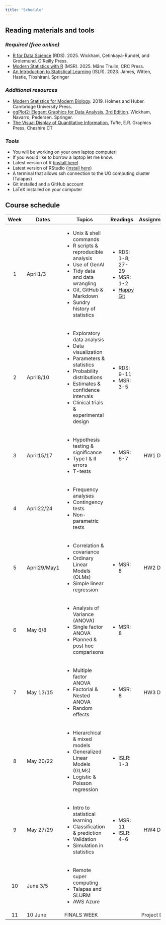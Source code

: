 ```yaml
---
title: "Schedule"
---
```


## Reading materials and tools

### *Required (free online)*

-   [R for Data Science](https://r4ds.hadley.nz) (RDS). 2025. Wickham, Çetinkaya-Rundel, and Grolemund. O'Reilly Press.
-   [Modern Statistics with R](https://www.modernstatisticswithr.com) (MSR). 2025. Måns Thulin, CRC Press.
-   [An Introduction to Statistical Learning](https://www.statlearning.com) (ISLR). 2023. James, Witten, Hastie, Tibshirani. Springer

### *Additional resources*

-   [Modern Statistics for Modern Biology](https://web.stanford.edu/class/bios221/book/). 2019. Holmes and Huber. Cambridge University Press.
-   [ggPlot2: Elegant Graphics for Data Analysis, 3rd Edition](https://ggplot2-book.org). Wickham, Navarro, Pedersen. Springer.
-   [The Visual Display of Quantitative Information.](https://www.amazon.com/Visual-Display-Quantitative-Information/dp/1930824130) Tufte, E.R. Graphics Press, Cheshire CT

### *Tools*

-   You will be working on your own laptop computeri
-   If you would like to borrow a laptop let me know.
-   Latest version of R ([install here](https://www.r-project.org))
-   Latest version of RStudio ([install here](https://www.rstudio.org))
-   A terminal that allows ssh connection to the UO computing cluster (Talapas)
-   Git installed and a GitHub account
-   LaTeX installed on your computer

## Course schedule

+----------+--------------+-------------------------------------------+--------------------------------------------+-------------+
| Week     | Dates        | Topics                                    | Readings                                   | Assignments |
+:========:+==============+===========================================+============================================+:===========:+
| 1        | April1/3     | -   Unix & shell commands                 | -   RDS: 1-8; 27-29                        |             |
|          |              | -   R scripts & reproducible analysis     | -   MSR: 1-2                               |             |
|          |              | -   Use of GenAI                          | -   [Happy Git](https://happygitwithr.com) |             |
|          |              | -   Tidy data and data wrangling          |                                            |             |
|          |              | -   Git, GitHub & Markdown                |                                            |             |
|          |              | -   Sundry history of statistics          |                                            |             |
+----------+--------------+-------------------------------------------+--------------------------------------------+-------------+
| 2        | April8/10    | -   Exploratory data analysis             | -   RDS: 9-11                              |             |
|          |              | -   Data visualization                    | -   MSR: 3-5                               |             |
|          |              | -   Parameters & statistics               |                                            |             |
|          |              | -   Probability distributions             |                                            |             |
|          |              | -   Estimates & confidence intervals      |                                            |             |
|          |              | -   Clinical trials & experimental design |                                            |             |
+----------+--------------+-------------------------------------------+--------------------------------------------+-------------+
| 3        | April15/17   | -   Hypothesis testing & significance     | -   MSR: 6-7                               | HW1 Due     |
|          |              | -   Type I & II errors                    |                                            |             |
|          |              | -   T-tests                               |                                            |             |
+----------+--------------+-------------------------------------------+--------------------------------------------+-------------+
| 4        | April22/24   | -   Frequency analyses                    |                                            |             |
|          |              | -   Contingency tests                     |                                            |             |
|          |              | -   Non-parametric tests                  |                                            |             |
+----------+--------------+-------------------------------------------+--------------------------------------------+-------------+
| 5        | April29/May1 | -   Correlation & covariance              | -   MSR: 8                                 | HW2 Due     |
|          |              | -   Ordinary Linear Models (OLMs)         |                                            |             |
|          |              | -   Simple linear regression              |                                            |             |
+----------+--------------+-------------------------------------------+--------------------------------------------+-------------+
| 6        | May 6/8      | -   Analysis of Variance (ANOVA)          | -   MSR: 8                                 |             |
|          |              | -   Single factor ANOVA                   |                                            |             |
|          |              | -   Planned & post hoc comparisons        |                                            |             |
+----------+--------------+-------------------------------------------+--------------------------------------------+-------------+
| 7        | May 13/15    | -   Multiple factor ANOVA                 | -   MSR: 8                                 | HW3 Due     |
|          |              | -   Factorial & Nested ANOVA              |                                            |             |
|          |              | -   Random effects                        |                                            |             |
+----------+--------------+-------------------------------------------+--------------------------------------------+-------------+
| 8        | May 20/22    | -   Hierarchical & mixed models           | -   ISLR: 1-3                              |             |
|          |              | -   Generalized Linear Models (GLMs)      |                                            |             |
|          |              | -   Logistic & Poisson regression         |                                            |             |
+----------+--------------+-------------------------------------------+--------------------------------------------+-------------+
| 9        | May 27/29    | -   Intro to statistical learning         | -   MSR: 11                                | HW4 Due     |
|          |              | -   Classification & prediction           | -   ISLR: 4-6                              |             |
|          |              | -   Validation                            |                                            |             |
|          |              | -   Simulation in statistics              |                                            |             |
+----------+--------------+-------------------------------------------+--------------------------------------------+-------------+
| 10       | June 3/5     | -   Remote super computing                |                                            |             |
|          |              | -   Talapas and SLURM                     |                                            |             |
|          |              | -   AWS Azure                             |                                            |             |
+----------+--------------+-------------------------------------------+--------------------------------------------+-------------+
| 11       | 10 June      | FINALS WEEK                               |                                            | Project Due |
+----------+--------------+-------------------------------------------+--------------------------------------------+-------------+
